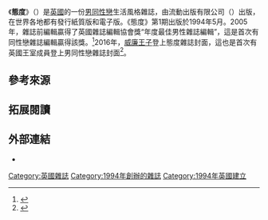 {{Infobox magazine
| title         = 態度<br><small>attitude</small>
| image_file    = Attitude-200-ricky-martin.jpg
| image_caption = [[瑞奇·馬丁|瑞奇·馬丁]]登上雜誌第200期封面（2011年1月）
| editor in Chief       = 麥特·凱恩
| editor2       = 克里夫·约安诺
| editor_title2 = Editor
| category      = [[男同性戀者|男同性戀]]、男性生活
| frequency     = 月刊
| firstdate     = {{start date|1994|5|df=y}}
| company       = 流動出版有限公司（{{lang|en|Stream Publishing Limited}}）
| country       = {{flagcountry|United Kingdom}}
| based         = 倫敦
| language      = [[英语|英语]]
| website       = http://attitude.co.uk/
| issn          = 1353-1875
}}

《'''態度'''》（{{lang-en|''Attitude''}}）是[[英國|英國]]的一份[[男同性戀|男同性戀]]生活風格雜誌，由流動出版有限公司（{{lang|en|Stream Publishing Limited}}）出版，在世界各地都有發行紙質版和電子版。《態度》第1期出版於1994年5月。2005年，雜誌前編輯{{tsl|en|Adam Mattera|亞當·馬特泰拉|亞當·馬特泰拉}}贏得了英國雜誌編輯協會獎“年度最佳男性雜誌編輯”，這是首次有同性戀雜誌編輯贏得該獎。<ref name="editor-of-year">{{cite news |last=Grew |first=Tony |date=12 January 2007 |title=Attitude's January edition missing |url=http://www.pinknews.co.uk/2007/01/12/attitudes-january-edition-missing/ |work={{tsl|en|Pink News||Pink News}} |location=London |accessdate=1 May 2014 |archive-date=2013-01-08 |archive-url=https://www.webcitation.org/6DWmr52jw?url=http://www.pinknews.co.uk/2007/01/12/attitudes-january-edition-missing/ |dead-url=no }}</ref>2016年，[[威廉王子|威廉王子]]登上態度雜誌封面，這也是首次有英國王室成員登上男同性戀雜誌封面<ref>{{cite web |url=http://www.usatoday.com/story/life/people/2016/06/15/prince-william-makes-history-with-gay-magazine-cover/85918338/ |title=Prince William makes history with gay magazine cover |publisher=Usatoday.com |date= |accessdate=2016-06-18 |archive-date=2016-06-18 |archive-url=https://web.archive.org/web/20160618050726/http://www.usatoday.com/story/life/people/2016/06/15/prince-william-makes-history-with-gay-magazine-cover/85918338/ |dead-url=no }}</ref>。

==參考來源==
{{Reflist}}

==拓展閱讀==
{{cite journal |last=Padva |first=Gilad |date=October 2002 |title=Heavenly Monsters: The Politics of the Male Body in the Naked Issue of ''Attitude'' Magazine |journal=International Journal of Sexuality and Gender Studies |volume=7 |issue=4 |pages=281–292 |doi=10.1023/A:1020334829223 }}

==外部連結==
{{Portal box|LGBT|書籍}}
*{{Official website}}

[[Category:英國雜誌|Category:英國雜誌]]
[[Category:1994年創辦的雜誌|Category:1994年創辦的雜誌]]
[[Category:1994年英國建立|Category:1994年英國建立]]